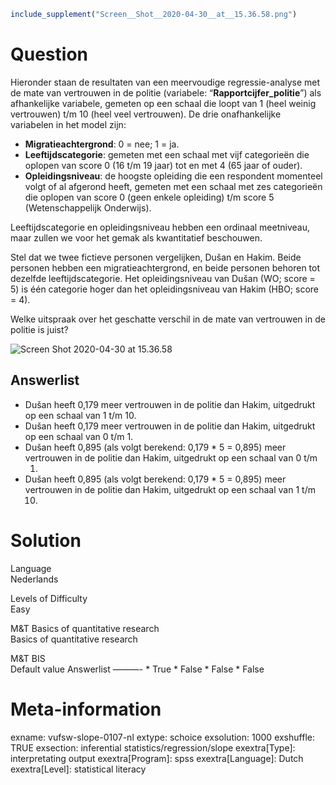 ```r
include_supplement("Screen__Shot__2020-04-30__at__15.36.58.png")
```

Question
========
Hieronder staan de resultaten van een meervoudige regressie-analyse met
de mate van vertrouwen in de politie (variabele:
"**Rapportcijfer\_politie**") als afhankelijke variabele, gemeten op een
schaal die loopt van 1 (heel weinig vertrouwen) t/m 10 (heel veel
vertrouwen). De drie onafhankelijke variabelen in het model zijn:  
  

-   **Migratieachtergrond**: 0 = nee; 1 = ja.
-   **Leeftijdscategorie**: gemeten met een schaal met vijf categorieën
    die oplopen van score 0 (16 t/m 19 jaar) tot en met 4 (65 jaar of
    ouder).
-   **Opleidingsniveau**: de hoogste opleiding die een respondent
    momenteel volgt of al afgerond heeft, gemeten met een schaal met zes
    categorieën die oplopen van score 0 (geen enkele opleiding) t/m
    score 5 (Wetenschappelijk Onderwijs).  
      

Leeftijdscategorie en opleidingsniveau hebben een ordinaal meetniveau,
maar zullen we voor het gemak als kwantitatief beschouwen.  
  
Stel dat we twee fictieve personen vergelijken, Dušan en Hakim. Beide
personen hebben een migratieachtergrond, en beide personen behoren tot
dezelfde leeftijdscategorie. Het opleidingsniveau van Dušan (WO; score =
5) is één categorie hoger dan het opleidingsniveau van Hakim (HBO; score
= 4).  
  
Welke uitspraak over het geschatte verschil in de mate van vertrouwen in
de politie is juist?  
  
<img src="Screen__Shot__2020-04-30__at__15.36.58.png"
class="fr-fic fr-dii enlargeimage tvcss_2"
alt="Screen Shot 2020-04-30 at 15.36.58" />

Answerlist
----------
* Dušan heeft 0,179 meer vertrouwen in de politie dan Hakim, uitgedrukt op
  een schaal van 1 t/m 10.
* Dušan heeft 0,179 meer vertrouwen in de politie dan Hakim, uitgedrukt op
  een schaal van 0 t/m 1.
* Dušan heeft 0,895 (als volgt berekend: 0,179 \* 5 = 0,895) meer
  vertrouwen in de politie dan Hakim, uitgedrukt op een schaal van 0 t/m
  1.
* Dušan heeft 0,895 (als volgt berekend: 0,179 \* 5 = 0,895) meer
  vertrouwen in de politie dan Hakim, uitgedrukt op een schaal van 1 t/m
  10.

Solution
========











Language  
Nederlands

Levels of Difficulty  
Easy

M&T Basics of quantitative research  
Basics of quantitative research

M&T BIS  
Default value
Answerlist
----------
* True
* False
* False
* False

Meta-information
================
exname: vufsw-slope-0107-nl
extype: schoice
exsolution: 1000
exshuffle: TRUE
exsection: inferential statistics/regression/slope
exextra[Type]: interpretating output
exextra[Program]: spss
exextra[Language]: Dutch
exextra[Level]: statistical literacy

